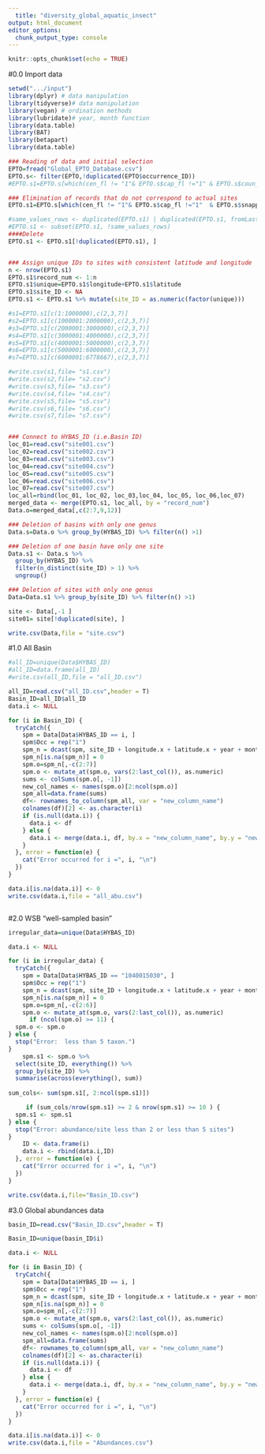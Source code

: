---
  title: "diversity_global_aquatic_insect"
output: html_document
editor_options: 
  chunk_output_type: console
---

```{r setup, include=FALSE}
knitr::opts_chunk$set(echo = TRUE)
```

#0.0 Import data
```{r}
setwd(".../input")
library(dplyr) # data manipulation
library(tidyverse)# data manipulation
library(vegan) # ordination methods
library(lubridate)# year, month function
library(data.table)
library(BAT)
library(betapart)
library(data.table)

### Reading of data and initial selection
EPTO=fread("Global_EPTO_Database.csv")
EPTO.s<- filter(EPTO,!duplicated(EPTO$occurrence_ID))
#EPTO.s1=EPTO.s[which(cen_fl != "1"& EPTO.s$cap_fl !="1" & EPTO.s$coun_fl != "1" & EPTO.s$snapped !="1" &  location_river !="" & basin_ID !=""),c(5,8,9,12,14:16,25)]

### Elimination of records that do not correspond to actual sites
EPTO.s1=EPTO.s[which(cen_fl != "1"& EPTO.s$cap_fl !="1"  & EPTO.s$snapped !="1"),c(5,8,9,14:16)]

#same_values_rows <- duplicated(EPTO.s1) | duplicated(EPTO.s1, fromLast = TRUE)
#EPTO.s1 <- subset(EPTO.s1, !same_values_rows)
####Delete 
EPTO.s1 <- EPTO.s1[!duplicated(EPTO.s1), ]


### Assign unique IDs to sites with consistent latitude and longitude
n <- nrow(EPTO.s1)
EPTO.s1$record_num <- 1:n
EPTO.s1$unique=EPTO.s1$longitude+EPTO.s1$latitude
EPTO.s1$site_ID <- NA
EPTO.s1 <- EPTO.s1 %>% mutate(site_ID = as.numeric(factor(unique)))

#s1=EPTO.s1[c(1:1000000),c(2,3,7)]
#s2=EPTO.s1[c(1000001:2000000),c(2,3,7)]
#s3=EPTO.s1[c(2000001:3000000),c(2,3,7)]
#s4=EPTO.s1[c(3000001:4000000),c(2,3,7)]
#s5=EPTO.s1[c(4000001:5000000),c(2,3,7)]
#s6=EPTO.s1[c(5000001:6000000),c(2,3,7)]
#s7=EPTO.s1[c(6000001:6778667),c(2,3,7)]

#write.csv(s1,file= "s1.csv")
#write.csv(s2,file= "s2.csv")
#write.csv(s3,file= "s3.csv")
#write.csv(s4,file= "s4.csv")
#write.csv(s5,file= "s5.csv")
#write.csv(s6,file= "s6.csv")
#write.csv(s7,file= "s7.csv")


### Connect to HYBAS_ID (i.e.Basin ID)
loc_01=read.csv("site001.csv")
loc_02=read.csv("site002.csv")
loc_03=read.csv("site003.csv")
loc_04=read.csv("site004.csv")
loc_05=read.csv("site005.csv")
loc_06=read.csv("site006.csv")
loc_07=read.csv("site007.csv")
loc_all=rbind(loc_01, loc_02, loc_03,loc_04, loc_05, loc_06,loc_07)
merged_data <- merge(EPTO.s1, loc_all, by = "record_num")
Data.o=merged_data[,c(2:7,9,12)]

### Deletion of basins with only one genus
Data.s=Data.o %>% group_by(HYBAS_ID) %>% filter(n() >1)

### Deletion of one basin have only one site
Data.s1 <- Data.s %>%
  group_by(HYBAS_ID) %>%
  filter(n_distinct(site_ID) > 1) %>%
  ungroup()

### Deletion of sites with only one genus
Data=Data.s1 %>% group_by(site_ID) %>% filter(n() >1)

site <- Data[,-1 ]
site01= site[!duplicated(site), ]

write.csv(Data,file = "site.csv")

```

#1.0 All Basin
```{r}
#all_ID=unique(Data$HYBAS_ID)
#all_ID=data.frame(all_ID)
#write.csv(all_ID,file = "all_ID.csv")

all_ID=read.csv("all_ID.csv",header = T)
Basin_ID=all_ID$all_ID
data.i <- NULL

for (i in Basin_ID) {
  tryCatch({
    spm = Data[Data$HYBAS_ID == i, ]
    spm$Occ = rep("1")
    spm_n = dcast(spm, site_ID + longitude.x + latitude.x + year + month + sampling_day ~ genus)
    spm_n[is.na(spm_n)] = 0
    spm.o=spm_n[,-c(2:7)]
    spm.o <- mutate_at(spm.o, vars(2:last_col()), as.numeric)
    sums <- colSums(spm.o[, -1])
    new_col_names <- names(spm.o)[2:ncol(spm.o)]
    spm_all=data.frame(sums)
    df<- rownames_to_column(spm_all, var = "new_column_name")
    colnames(df)[2] <- as.character(i)  
    if (is.null(data.i)) {
      data.i <- df
    } else {
      data.i <- merge(data.i, df, by.x = "new_column_name", by.y = "new_column_name", all.x = TRUE, all.y = TRUE)
    }
  }, error = function(e) {
    cat("Error occurred for i =", i, "\n")
  })
}

data.i[is.na(data.i)] <- 0
write.csv(data.i,file = "all_abu.csv")



```


#2.0 WSB "well-sampled basin"
```{r}
irregular_data=unique(Data$HYBAS_ID)

data.i <- NULL

for (i in irregular_data) {
  tryCatch({
    spm = Data[Data$HYBAS_ID == "1040015030", ]
    spm$Occ = rep("1")
    spm_n = dcast(spm, site_ID + longitude.x + latitude.x + year + month + sampling_day ~ genus)
    spm_n[is.na(spm_n)] = 0
    spm.o=spm_n[,-c(2:6)]
    spm.o <- mutate_at(spm.o, vars(2:last_col()), as.numeric)
      if (ncol(spm.o) >= 11) {
  spm.o <- spm.o
} else {
  stop("Error:  less than 5 taxon.")
}
    spm.s1 <- spm.o %>%
  select(site_ID, everything()) %>% 
  group_by(site_ID) %>%
  summarise(across(everything(), sum))
    
sum_cols<- sum(spm.s1[, 2:ncol(spm.s1)])

     if (sum_cols/nrow(spm.s1) >= 2 & nrow(spm.s1) >= 10 ) {
  spm.s1 <- spm.s1
} else {
  stop("Error: abundance/site less than 2 or less than 5 sites")
}
    ID <- data.frame(i)
    data.i <- rbind(data.i,ID)
  }, error = function(e) {
    cat("Error occurred for i =", i, "\n")
  })
}

write.csv(data.i,file="Basin_ID.csv")

```


#3.0 Global abundances data
```{r}
basin_ID=read.csv("Basin_ID.csv",header = T)

Basin_ID=unique(basin_ID$i)

data.i <- NULL

for (i in Basin_ID) {
  tryCatch({
    spm = Data[Data$HYBAS_ID == i, ]
    spm$Occ = rep("1")
    spm_n = dcast(spm, site_ID + longitude.x + latitude.x + year + month + sampling_day ~ genus)
    spm_n[is.na(spm_n)] = 0
    spm.o=spm_n[,-c(2:7)]
    spm.o <- mutate_at(spm.o, vars(2:last_col()), as.numeric)
    sums <- colSums(spm.o[, -1])
    new_col_names <- names(spm.o)[2:ncol(spm.o)]
    spm_all=data.frame(sums)
    df<- rownames_to_column(spm_all, var = "new_column_name")
    colnames(df)[2] <- as.character(i)  
    if (is.null(data.i)) {
      data.i <- df
    } else {
      data.i <- merge(data.i, df, by.x = "new_column_name", by.y = "new_column_name", all.x = TRUE, all.y = TRUE)
    }
  }, error = function(e) {
    cat("Error occurred for i =", i, "\n")
  })
}

data.i[is.na(data.i)] <- 0
write.csv(data.i,file = "Abundances.csv")

```


